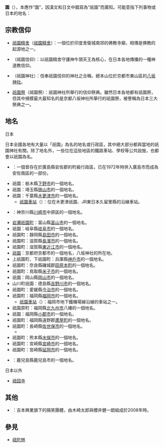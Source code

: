 '''{{zy|祇|qí}}園'''（{{lang-ja|祇園}}），本應作“{{zy|祗|zhī}}園”，因漢文和日文中錯寫為“祇園”而廣知。可能意指下列事物或日本的地名：

==宗教信仰==
* [[祇園精舍|祇園精舍]]（[[祗園精舍|祗園精舍]]）：一個位於印度舍衛城南郊的佛教寺廟，相傳是佛教的起源地之一。
* {{link-ja|祇園信仰|祇園信仰}}（祗園信仰）：以祇園精舍守護神牛頭天王為核心，在日本各地傳播的一種神道教信仰。
* {{link-ja|祇園神社|祇園神社}}（祗園神社）：信奉祇園信仰的神社之合稱，總本山位於京都市東山區的[[八坂神社|八坂神社]]。
* [[祇園祭|祇園祭]]（祗園祭）：祇園神社所舉行的信仰祭典。雖然日本各地都有祇園祭，但其中規模最大最知名的是京都八坂神社所舉行的祇園祭，被譽稱為日本三大祭典之一。

==地名==
;日本
日本全國各地有大量以「祇園」為名的地名或行政區，其中絕大部分都與當地的祇園神社有關。除了地名外，一些位在這些地區的鐵路車站、學校等公共設施，也都會以祇園為名。
* {{link-ja|祇園町|祇園町}}：一個曾存在於廣島縣安佐郡的町級行政區，已在1972年時併入廣島市而成為安佐南區的一部份。
* 祇園：栃木縣[[下野市|下野市]]的一個地名。
* 祇園：埼玉縣[[狹山市|狹山市]]的一個地名。
* 祇園：千葉縣[[木更津市|木更津市]]的一個地名。
** [[祇園車站_(千葉縣)|祇園車站]]（{{lang|ja|祇園駅}}）：位在木更津祇園、JR東日本久留里縣的沿線車站。
* {{link-ja|木月祇園町|木月祗園町}}：神奈川縣[[川崎市|川崎市]]中原區的一個地名。
* [[岩瀬祇園町|岩瀬祇園町]]：富山縣[[富山市|富山市]]的一個地名。
* 祇園：岐阜縣[[岐阜市|岐阜市]]的一個地名。
* 祇園町：靜岡縣[[島田市|島田市]]的一個地名。
* 祇園町：滋賀縣[[長濱市|長濱市]]的一個地名。
* 祇園町：滋賀縣[[東近江市|東近江市]]的一個地名。
* [[祇園|祇園]]：京都府京都市的一個地名，八坂神社的所在地。
* 上祇園町、下祇園町：兵庫縣[[神戶市|神戶市]]的一個地名。
* 祇園町：奈良縣磯城郡[[田原本町|田原本町]]的一個地名。
* 祇園町：鳥取縣[[米子市|米子市]]的一個地名。
* 祇園：岡山縣[[岡山市|岡山市]]的一個地名。
* 山川町祇園：德島縣[[吉野川市|吉野川市]]的一個地名。
* 祇園町：愛媛縣[[今治市|今治市]]的一個地名。
* 祇園町：福岡縣[[福岡市|福岡市]]的一個地名。
** [[祇園車站_(福岡縣)|祇園車站]]（{{lang|ja|祇園駅}}）：福岡市地下鐵機場線沿線的車站之一。
* 祇園原町：福岡縣[[北九州市|北九州市]]八幡的一個地名。
* 祇園：福岡縣[[小郡市|小郡市]]的一個地名。
* 祇園町：福岡縣遠野郡[[蘆屋町|蘆屋町]]的一個地名。
* 祇園町：長崎縣[[佐世保市|佐世保市]]的一個地名。
** {{link-ja|佐世保市立祇園中學校|佐世保市立祇園中学校}}
* 祇園町：熊本縣[[水俁市|水俁市]]的一個地名。
* 祇園町：宮崎縣[[宮崎市|宮崎市]]的一個地名。
* 祇園町：宮崎縣[[延岡市|延岡市]]的一個地名。
* {{link-ja|祇園之洲町|祇園之洲町}}：鹿兒島縣鹿兒島市的一個地名。

;日本以外
*[[祗园寺|祗园寺]]

==其他==
* {{link-ja|祇園 (搞笑二人組)|祇園 (お笑いコンビ)}}：吉本興業旗下的搞笑團體，由木崎太郎與櫻井健一朗組成於2008年時。

==參見==
*[[祗陀林|祗陀林]]

{{disambig|cat=二字消歧義}}